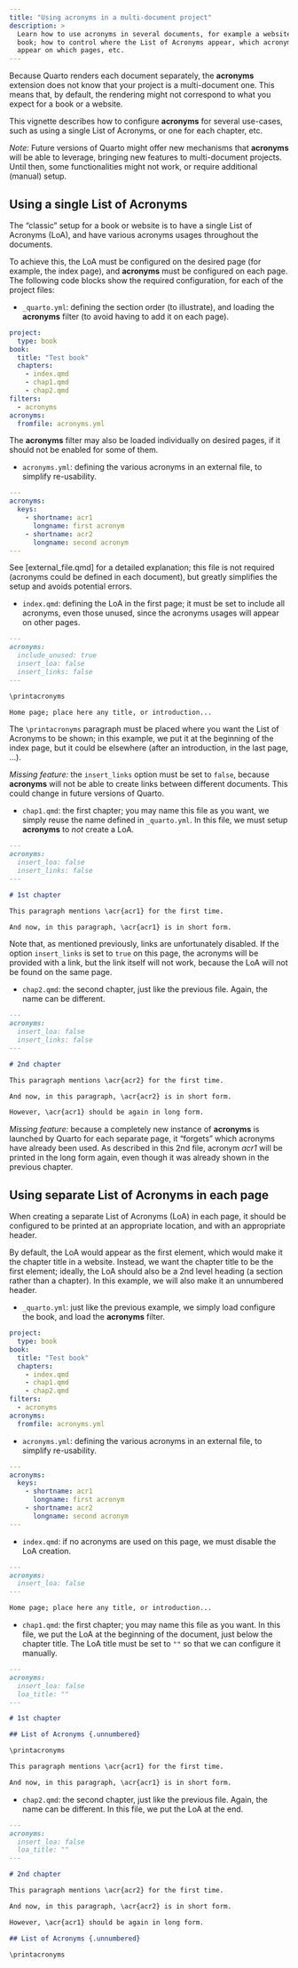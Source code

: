 ```yaml
---
title: "Using acronyms in a multi-document project"
description: >
  Learn how to use acronyms in several documents, for example a website or
  book; how to control where the List of Acronyms appear, which acronyms
  appear on which pages, etc.
---
```



Because Quarto renders each document separately, the **acronyms** extension
does not know that your project is a multi-document one. This means that, by
default, the rendering might not correspond to what you expect for a book
or a website.

This vignette describes how to configure **acronyms** for several use-cases,
such as using a single List of Acronyms, or one for each chapter, etc.

*Note:* Future versions of Quarto might offer new mechanisms that **acronyms**
will be able to leverage, bringing new features to multi-document projects.
Until then, some functionalities might not work, or require additional
(manual) setup.

## Using a single List of Acronyms

The "classic" setup for a book or website is to have a single List of Acronyms
(LoA), and have various acronyms usages throughout the documents.

To achieve this, the LoA must be configured on the desired page (for example,
the index page), and **acronyms** must be configured on each page.
The following code blocks show the required configuration, for each of the
project files:

- `_quarto.yml`: defining the section order (to illustrate), and loading the
  **acronyms** filter (to avoid having to add it on each page).

```yaml
project:
  type: book
book:
  title: "Test book"
  chapters:
    - index.qmd
    - chap1.qmd
    - chap2.qmd
filters:
  - acronyms
acronyms:
  fromfile: acronyms.yml
```

The **acronyms** filter may also be loaded individually on desired pages, if
it should not be enabled for some of them.

- `acronyms.yml`: defining the various acronyms in an external file, to
  simplify re-usability.

```yaml
---
acronyms:
  keys:
    - shortname: acr1
      longname: first acronym
    - shortname: acr2
      longname: second acronym
---
```

See [external_file.qmd] for a detailed explanation; this file is not required
(acronyms could be defined in each document), but greatly simplifies the setup
and avoids potential errors.

- `index.qmd`: defining the LoA in the first page; it must be set to include
  all acronyms, even those unused, since the acronyms usages will appear on
  other pages.

```markdown
---
acronyms:
  include_unused: true
  insert_loa: false
  insert_links: false
---

\printacronyms

Home page; place here any title, or introduction...
```

The `\printacronyms` paragraph must be placed where you want the List of
Acronyms to be shown; in this example, we put it at the beginning of the
index page, but it could be elsewhere (after an introduction, in the last
page, ...).

*Missing feature:* the `insert_links` option must be set to `false`, because
**acronyms** will not be able to create links between different documents.
This could change in future versions of Quarto.

- `chap1.qmd`: the first chapter; you may name this file as you want, we
  simply reuse the name defined in `_quarto.yml`. In this file, we must setup
  **acronyms** to *not* create a LoA.

```markdown
---
acronyms:
  insert_loa: false
  insert_links: false
---

# 1st chapter

This paragraph mentions \acr{acr1} for the first time.

And now, in this paragraph, \acr{acr1} is in short form.
```

Note that, as mentioned previously, links are unfortunately disabled.
If the option `insert_links` is set to `true` on this page, the acronyms will
be provided with a link, but the link itself will not work, because the LoA
will not be found on the same page.

- `chap2.qmd`: the second chapter, just like the previous file. Again, the
  name can be different.

```markdown
---
acronyms:
  insert_loa: false
  insert_links: false
---

# 2nd chapter

This paragraph mentions \acr{acr2} for the first time.

And now, in this paragraph, \acr{acr2} is in short form.

However, \acr{acr1} should be again in long form.
```

*Missing feature:* because a completely new instance of **acronyms** is launched
by Quarto for each separate page, it "forgets" which acronyms have already
been used. As described in this 2nd file, acronym *acr1* will be printed in the
long form again, even though it was already shown in the previous chapter.


## Using separate List of Acronyms in each page

When creating a separate List of Acronyms (LoA) in each page, it should be
configured to be printed at an appropriate location, and with an appropriate
header.

By default, the LoA would appear as the first element, which would make it the
chapter title in a website. Instead, we want the chapter title to be the first
element; ideally, the LoA should also be a 2nd level heading (a section rather
than a chapter). In this example, we will also make it an unnumbered header.

- `_quarto.yml`: just like the previous example, we simply load configure the
  book, and load the **acronyms** filter.

```yaml
project:
  type: book
book:
  title: "Test book"
  chapters:
    - index.qmd
    - chap1.qmd
    - chap2.qmd
filters:
  - acronyms
acronyms:
  fromfile: acronyms.yml
```

- `acronyms.yml`: defining the various acronyms in an external file, to
simplify re-usability.

```yaml
---
acronyms:
  keys:
    - shortname: acr1
      longname: first acronym
    - shortname: acr2
      longname: second acronym
---
```

- `index.qmd`: if no acronyms are used on this page, we must disable the
  LoA creation.
 
```markdown
---
acronyms:
  insert_loa: false
---

Home page; place here any title, or introduction...
```

- `chap1.qmd`: the first chapter; you may name this file as you want. In this
  file, we put the LoA at the beginning of the document, just below the chapter
  title. The LoA title must be set to `""` so that we can configure it
  manually.

```markdown
---
acronyms:
  insert_loa: false
  loa_title: ""
---

# 1st chapter

## List of Acronyms {.unnumbered}

\printacronyms

This paragraph mentions \acr{acr1} for the first time.

And now, in this paragraph, \acr{acr1} is in short form.
```

- `chap2.qmd`: the second chapter, just like the previous file. Again, the
  name can be different. In this file, we put the LoA at the end.

```markdown
---
acronyms:
  insert_loa: false
  loa_title: ""
---

# 2nd chapter

This paragraph mentions \acr{acr2} for the first time.

And now, in this paragraph, \acr{acr2} is in short form.

However, \acr{acr1} should be again in long form.

## List of Acronyms {.unnumbered}

\printacronyms
```

